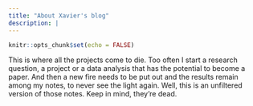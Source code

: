 ```yaml
---
title: "About Xavier's blog"
description: |
---
```


```r
knitr::opts_chunk$set(echo = FALSE)
```

This is where all the projects come to die. Too often I start a research question, a project or a data analysis that has the potential to become a paper. 
And then a new fire needs to be put out and the results remain among my notes, to never see the light again.
Well, this is an unfiltered version of those notes. Keep in mind, they're dead.